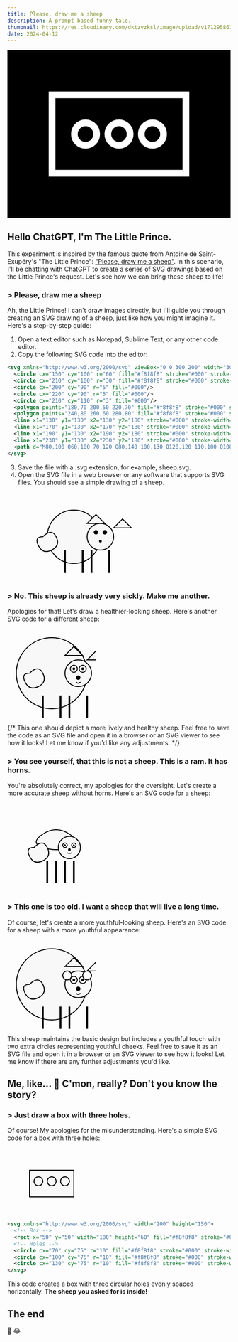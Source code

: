 ```yaml
---
title: Please, draw me a sheep
description: A prompt based funny tale.
thumbnail: https://res.cloudinary.com/dktzvzksl/image/upload/v1712958610/lab/draw-me-a-sheep_ekr2h1.png
date: 2024-04-12
---
```


<svg xmlns="http://www.w3.org/2000/svg" viewBox="0 0 200 150">
  <rect x="0" y="0" width="200" height="150" fill="#000000" stroke-width="0" />
  <rect x="40" y="40" width="120" height="70" fill="#000000" stroke="#FFFFFF" stroke-width="6" />
  <circle cx="70" cy="75" r="10" fill="#000000" stroke="#FFFFFF" stroke-width="6" />
  <circle cx="100" cy="75" r="10" fill="#000000" stroke="#FFFFFF" stroke-width="6" />
  <circle cx="130" cy="75" r="10" fill="#000000" stroke="#FFFFFF" stroke-width="6" />
</svg>

## Hello ChatGPT, I'm The Little Prince.

This experiment is inspired by the famous quote from Antoine de Saint-Exupéry's "The Little Prince": ["Please, draw me a sheep"](https://www.angelfire.com/hi/littleprince/framechapter2.html). In this scenario, I'll be chatting with ChatGPT to create a series of SVG drawings based on the Little Prince's request. Let's see how we can bring these sheep to life!

### > Please, draw me a sheep

Ah, the Little Prince! I can't draw images directly, but I'll guide you through creating an SVG drawing of a sheep, just like how you might imagine it. Here's a step-by-step guide:

1. Open a text editor such as Notepad, Sublime Text, or any other code editor.
2. Copy the following SVG code into the editor:

```xml
<svg xmlns="http://www.w3.org/2000/svg" viewBox="0 0 300 200" width="300" height="200">
  <circle cx="150" cy="100" r="60" fill="#f8f8f8" stroke="#000" stroke-width="2"/>
  <circle cx="210" cy="100" r="30" fill="#f8f8f8" stroke="#000" stroke-width="2"/>
  <circle cx="200" cy="90" r="5" fill="#000"/>
  <circle cx="220" cy="90" r="5" fill="#000"/>
  <circle cx="210" cy="110" r="3" fill="#000"/>
  <polygon points="180,70 200,50 220,70" fill="#f8f8f8" stroke="#000" stroke-width="2"/>
  <polygon points="240,80 260,60 280,80" fill="#f8f8f8" stroke="#000" stroke-width="2"/>
  <line x1="130" y1="130" x2="130" y2="180" stroke="#000" stroke-width="4"/>
  <line x1="170" y1="130" x2="170" y2="180" stroke="#000" stroke-width="4"/>
  <line x1="190" y1="130" x2="190" y2="180" stroke="#000" stroke-width="4"/>
  <line x1="230" y1="130" x2="230" y2="180" stroke="#000" stroke-width="4"/>
  <path d="M80,100 Q60,100 70,120 Q80,140 100,130 Q120,120 110,100 Q100,80 80,100 Z" fill="#f8f8f8" stroke="#000" stroke-width="2"/>
</svg>
```

3. Save the file with a .svg extension, for example, sheep.svg.
4. Open the SVG file in a web browser or any software that supports SVG files. You should see a simple drawing of a sheep.

<svg xmlns="http://www.w3.org/2000/svg" viewBox="0 0 300 200" width="300" height="200">
  <circle cx="150" cy="100" r="60" fill="#f8f8f8" stroke="#000" stroke-width="2" />
  <circle cx="210" cy="100" r="30" fill="#f8f8f8" stroke="#000" stroke-width="2" />
  <circle cx="200" cy="90" r="5" fill="#000" />
  <circle cx="220" cy="90" r="5" fill="#000" />
  <circle cx="210" cy="110" r="3" fill="#000" />
  <polygon points="180,70 200,50 220,70" fill="#f8f8f8" stroke="#000" stroke-width="2" />
  <polygon points="240,80 260,60 280,80" fill="#f8f8f8" stroke="#000" stroke-width="2" />
  <line x1="130" y1="130" x2="130" y2="180" stroke="#000" stroke-width="4" />
  <line x1="170" y1="130" x2="170" y2="180" stroke="#000" stroke-width="4" />
  <line x1="190" y1="130" x2="190" y2="180" stroke="#000" stroke-width="4" />
  <line x1="230" y1="130" x2="230" y2="180" stroke="#000" stroke-width="4" />
  <path
    d="M80,100 Q60,100 70,120 Q80,140 100,130 Q120,120 110,100 Q100,80 80,100 Z"
    fill="#f8f8f8"
    stroke="#000"
    stroke-width="2"
  />
</svg>

### > No. This sheep is already very sickly. Make me another.

Apologies for that! Let's draw a healthier-looking sheep. Here's another SVG code for a different sheep:

<svg xmlns="http://www.w3.org/2000/svg" width="200" height="200">
  <circle cx="100" cy="100" r="80" fill="#f8f8f8" stroke="#000" stroke-width="2" />
  <circle cx="160" cy="100" r="30" fill="#f8f8f8" stroke="#000" stroke-width="2" />
  <circle cx="150" cy="90" r="8" fill="#fff" stroke="#000" stroke-width="2" />
  <circle cx="170" cy="90" r="8" fill="#fff" stroke="#000" stroke-width="2" />
  <circle cx="150" cy="90" r="3" fill="#000" />
  <circle cx="170" cy="90" r="3" fill="#000" />
  <circle cx="160" cy="110" r="5" fill="#000" />
  <path d="M155 120 Q160 125 165 120" fill="none" stroke="#000" stroke-width="2" />
  <polygon points="130,60 150,40 170,60" fill="#f8f8f8" stroke="#000" stroke-width="2" />
  <polygon points="180,70 200,50 220,70" fill="#f8f8f8" stroke="#000" stroke-width="2" />
  <line x1="80" y1="150" x2="80" y2="200" stroke="#000" stroke-width="4" />
  <line x1="120" y1="150" x2="120" y2="200" stroke="#000" stroke-width="4" />
  <line x1="140" y1="150" x2="140" y2="200" stroke="#000" stroke-width="4" />
  <line x1="180" y1="150" x2="180" y2="200" stroke="#000" stroke-width="4" />
  <path
    d="M50,100 Q30,100 40,120 Q50,140 70,130 Q90,120 80,100 Q70,80 50,100 Z"
    fill="#f8f8f8"
    stroke="#000"
    stroke-width="2"
  />
</svg>

{/* This one should depict a more lively and healthy sheep. Feel free to save the code as an SVG file and open it in a browser or an SVG viewer to see how it looks! Let me know if you'd like any adjustments. */}

### > You see yourself, that this is not a sheep. This is a ram. It has horns.

You're absolutely correct, my apologies for the oversight. Let's create a more accurate sheep without horns. Here's an SVG code for a sheep:

<svg xmlns="http://www.w3.org/2000/svg" width="200" height="200">
  <path
    d="M80,100 Q50,90 80,70 Q110,50 140,70 Q170,90 140,100 Q110,110 80,100 Z"
    fill="#f8f8f8"
    stroke="#000"
    stroke-width="2"
  />
  <circle cx="140" cy="100" r="25" fill="#f8f8f8" stroke="#000" stroke-width="2" />
  <circle cx="130" cy="95" r="5" fill="#fff" stroke="#000" stroke-width="2" />
  <circle cx="150" cy="95" r="5" fill="#fff" stroke="#000" stroke-width="2" />
  <circle cx="130" cy="95" r="2" fill="#000" />
  <circle cx="150" cy="95" r="2" fill="#000" />
  <circle cx="140" cy="105" r="3" fill="#000" />
  <path d="M135 112 Q140 115 145 112" fill="none" stroke="#000" stroke-width="1.5" />
  <line x1="90" y1="130" x2="90" y2="180" stroke="#000" stroke-width="4" />
  <line x1="110" y1="130" x2="110" y2="180" stroke="#000" stroke-width="4" />
  <line x1="130" y1="130" x2="130" y2="180" stroke="#000" stroke-width="4" />
  <line x1="150" y1="130" x2="150" y2="180" stroke="#000" stroke-width="4" />
  <path
    d="M60,100 Q40,100 50,120 Q60,140 80,130 Q100,120 90,100 Q80,80 60,100 Z"
    fill="#f8f8f8"
    stroke="#000"
    stroke-width="2"
  />
</svg>

### > This one is too old. I want a sheep that will live a long time.

Of course, let's create a more youthful-looking sheep. Here's an SVG code for a sheep with a more youthful appearance:

<svg xmlns="http://www.w3.org/2000/svg" width="200" height="200">
  <circle cx="100" cy="100" r="80" fill="#f8f8f8" stroke="#000" stroke-width="2" />
  <circle cx="160" cy="100" r="30" fill="#f8f8f8" stroke="#000" stroke-width="2" />
  <circle cx="150" cy="90" r="8" fill="#fff" stroke="#000" stroke-width="2" />
  <circle cx="170" cy="90" r="8" fill="#fff" stroke="#000" stroke-width="2" />
  <circle cx="150" cy="90" r="3" fill="#000" />
  <circle cx="170" cy="90" r="3" fill="#000" />
  <circle cx="160" cy="110" r="5" fill="#000" />
  <path d="M155 120 Q160 125 165 120" fill="none" stroke="#000" stroke-width="2" />
  <polygon points="130,60 150,40 170,60" fill="#f8f8f8" stroke="#000" stroke-width="2" />
  <polygon points="180,70 200,50 220,70" fill="#f8f8f8" stroke="#000" stroke-width="2" />
  <line x1="80" y1="150" x2="80" y2="200" stroke="#000" stroke-width="4" />
  <line x1="120" y1="150" x2="120" y2="200" stroke="#000" stroke-width="4" />
  <line x1="140" y1="150" x2="140" y2="200" stroke="#000" stroke-width="4" />
  <line x1="180" y1="150" x2="180" y2="200" stroke="#000" stroke-width="4" />
  <path
    d="M50,100 Q30,100 40,120 Q50,140 70,130 Q90,120 80,100 Q70,80 50,100 Z"
    fill="#f8f8f8"
    stroke="#000"
    stroke-width="2"
  />
  <circle cx="135" cy="80" r="10" fill="#fff" stroke="#000" stroke-width="2" />
  <circle cx="180" cy="80" r="10" fill="#fff" stroke="#000" stroke-width="2" />
</svg>

This sheep maintains the basic design but includes a youthful touch with two extra circles representing youthful cheeks. Feel free to save it as an SVG file and open it in a browser or an SVG viewer to see how it looks! Let me know if there are any further adjustments you'd like.

## Me, like... 🤔 C'mon, really? Don't you know the story?

### > Just draw a box with three holes.

Of course! My apologies for the misunderstanding. Here's a simple SVG code for a box with three holes:

<svg xmlns="http://www.w3.org/2000/svg" width="200" height="150">
  <rect x="50" y="50" width="100" height="60" fill="#f8f8f8" stroke="#000" stroke-width="2" />
  <circle cx="70" cy="75" r="10" fill="#f8f8f8" stroke="#000" stroke-width="2" />
  <circle cx="100" cy="75" r="10" fill="#f8f8f8" stroke="#000" stroke-width="2" />
  <circle cx="130" cy="75" r="10" fill="#f8f8f8" stroke="#000" stroke-width="2" />
</svg>

```xml
<svg xmlns="http://www.w3.org/2000/svg" width="200" height="150">
  <!-- Box -->
  <rect x="50" y="50" width="100" height="60" fill="#f8f8f8" stroke="#000" stroke-width="2"/>
  <!-- Holes -->
  <circle cx="70" cy="75" r="10" fill="#f8f8f8" stroke="#000" stroke-width="2"/>
  <circle cx="100" cy="75" r="10" fill="#f8f8f8" stroke="#000" stroke-width="2"/>
  <circle cx="130" cy="75" r="10" fill="#f8f8f8" stroke="#000" stroke-width="2"/>
</svg>
```

This code creates a box with three circular holes evenly spaced horizontally. **The sheep you asked for is inside!**

## The end

👀 😂
